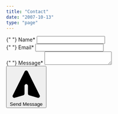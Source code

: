```yaml
---
title: "Contact"
date: "2007-10-13"
type: "page"
---
```


<form
  class="space-y-6"
  target="_blank"
  action="https://formsubmit.co/tsevdosjohn@gmail.com"
  method="POST"
>
  <div class="space-y-1">
    <label html-for="name" class="font-medium">
      {" "}
      Name*
    </label>
    <input
      id="name"
      type="text"
      name="name"
      value=""
      class="block border placeholder-gray-400 px-5 py-3 leading-6 w-full rounded border-gray-200 focus:border-indigo-500 focus:ring focus:ring-indigo-500 focus:ring-opacity-50"
    />
  </div>
  <div class="space-y-1">
    <label html-for="email" class="font-medium">
      {" "}
      Email*
    </label>
    <input
      id="email"
      type="email"
      name="email"
      value=""
      class="block border placeholder-gray-400 px-5 py-3 leading-6 w-full rounded border-gray-200 focus:border-indigo-500 focus:ring focus:ring-indigo-500 focus:ring-opacity-50"
    />
  </div>
  <div class="space-y-1">
    <label html-for="message" class="font-medium">
      {" "}
      Message*
    </label>
    <textarea
      id="message"
      name="message"
      value=""
      class="block border border-gray-200 rounded placeholder-gray-400 px-5 py-3 w-full focus:border-indigo-500 focus:ring focus:ring-indigo-500 focus:ring-opacity-50"
      rows={6}
    ></textarea>
  </div>
  <button
    type="submit"
    class="inline-flex justify-center items-center space-x-2 border font-semibold focus:outline-none px-3 py-2 leading-6 rounded border-indigo-700 bg-indigo-700 text-white hover:text-white hover:bg-indigo-800 hover:border-indigo-800 focus:ring focus:ring-indigo-500 focus:ring-opacity-50 active:bg-indigo-700 active:border-indigo-700"
  >
    <svg
      fill="currentColor"
      viewBox="0 0 20 20"
      xmlns="http://www.w3.org/2000/svg"
      class="opacity-50 hi-solid hi-paper-airplane inline-block w-5 h-5"
    >
      <path d="M10.894 2.553a1 1 0 00-1.788 0l-7 14a1 1 0 001.169 1.409l5-1.429A1 1 0 009 15.571V11a1 1 0 112 0v4.571a1 1 0 00.725.962l5 1.428a1 1 0 001.17-1.408l-7-14z"></path>
    </svg>
    <span>Send Message</span>
  </button>
</form>
